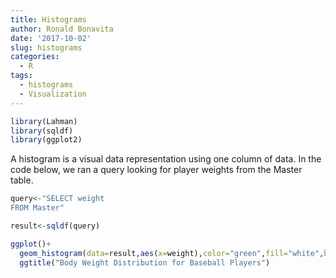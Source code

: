 ```yaml
---
title: Histograms
author: Ronald Bonavita
date: '2017-10-02'
slug: histograms
categories:
  - R
tags:
  - histograms
  - Visualization
---
```

```r
library(Lahman)
library(sqldf)
library(ggplot2)
```

A histogram is a visual data representation using one column of data. In the code below, we ran a query looking for player weights from the Master table.
```r
query<-"SELECT weight
FROM Master"

result<-sqldf(query)

ggplot()+
  geom_histogram(data=result,aes(x=weight),color="green",fill="white",bins=50)+
  ggtitle("Body Weight Distribution for Baseball Players")

```

